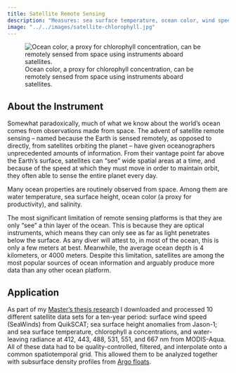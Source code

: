 ```yaml
---
title: Satellite Remote Sensing
description: "Measures: sea surface temperature, ocean color, wind speed, sea surface height anomalies, and more"
image: "../../images/satellite-chlorophyll.jpg"
---
```


![Ocean color, a proxy for chlorophyll concentration, can be remotely sensed from space using instruments aboard satellites.](../../images/satellite-chlorophyll.jpg){fig-alt="Salellite, seen from space, remotely sensing ocean color (chlorophyll)"}

## About the Instrument

Somewhat paradoxically, much of what we know about the world's ocean comes from observations made from space. The advent of satellite remote sensing -- named because the Earth is sensed remotely, as opposed to directly, from satellites orbiting the planet -- have given oceanographers unprecedented amounts of information. From their vantage point far above the Earth's surface, satellites can "see" wide spatial areas at a time, and because of the speed at which they must move in order to maintain orbit, they often able to sense the entire planet every day.

Many ocean properties are routinely observed from space. Among them are water temperature, sea surface height, ocean color (a proxy for productivity), and salinity.

The most significant limitation of remote sensing platforms is that they are only "see" a thin layer of the ocean. This is because they are optical instruments, which means they can only see as far as light penetrates below the surface. As any diver will attest to, in most of the ocean, this is only a few meters at best. Meanwhile, the average ocean depth is 4 kilometers, or 4000 meters. Despite this limitation, satellites are among the most popular sources of ocean information and arguably produce more data than any other ocean platform.

## Application

As part of my [Master's thesis research](../research/density-prediction.qmd) I downloaded and processed 10 different satellite data sets for a ten-year period: surface wind speed (SeaWinds) from QuikSCAT; sea surface height anomalies from Jason-1; and sea surface temperature, chlorophyll a concentrations, and water-leaving radiance at 412, 443, 488, 531, 551, and 667 nm from MODIS-Aqua. All of these data had to be quality-controlled, filtered, and interpolate onto a common spatiotemporal grid. This allowed them to be analyzed together with subsurface density profiles from [Argo floats](argo.qmd).
